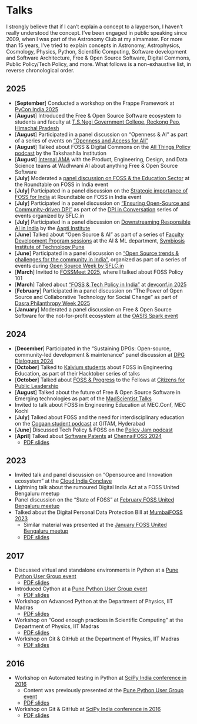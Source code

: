 # Talks

I strongly believe that if I can't explain a concept to a layperson, I haven't really understood
the concept. I've been engaged in public speaking since 2009, when I was part of
the Astronomy Club at my almamater. For more than 15 years, I've tried to explain concepts in
Astronomy, Astrophysics, Cosmology, Physics, Python, Scientific Computing, Software development and
Software Architecture, Free & Open Source Software, Digital Commons, Public Policy/Tech Policy,
and more. What follows is a non-exhaustive list, in reverse chronological order.

## 2025

* [**September**] Conducted a workshop on the Frappe Framework at
  [PyCon India 2025](https://web.archive.org/web/20251002055657/https://in.pycon.org/2025/program/schedule/)
* [**August**] Introduced the Free & Open Source Software ecosystem to students and faculty at
  [T.S.Negi Government College, Reckong Peo, Himachal Pradesh](https://tsnegigcreckongpeo.ac.in/)
* [**August**] Participated in a panel discussion on "Openness & AI" as part of a series of events on
  ["Openness and Access for All"](https://web.archive.org/web/20251002083813/https://openuk.uk/indianaisummit/ai-openness-and-access-for-all-hyderabad/)
* [**August**] Talked about FOSS & Digital Commons on the [All Things Policy podcast](https://www.youtube.com/watch?v=RZ52KLRkRZw)
  by the Takshashila Institution
* [**August**] [Internal AMA](https://web.archive.org/web/20251002075313/https://www.linkedin.com/feed/update/urn:li:activity:7360905447198920704)
  with the Product, Engineering, Design, and Data Science teams at Wadhwani AI about anything
  Free & Open Source Software
* [**July**] Moderated a [panel discussion on FOSS & the Education Sector](https://www.youtube.com/live/JvOYVxG3QpQ?si=7OlQpJ9E8z92PBLm)
  at the Roundtable on FOSS in India event
* [**July**] Participated in a panel discussion on the [Strategic importance of FOSS for India](https://www.youtube.com/live/qWKQC_LONUk?si=oH4tdARg4V2ECDIj)
  at Roundtable on FOSS in India event
* [**July**] Participated in a panel discussion on ["Ensuring Open-Source and Community-driven DPI"](https://www.youtube.com/live/McSw4VxCunk?si=u67wWPgd6eiOOAlY)
  as part of the [DPI in Conversation](https://sflc.in/sflc-in-hosted-a-week-long-event-dpi-in-conversation/) series of events organized by SFLC.in
* [**July**] Participated in a panel discussion on [Downstreaming Responsible AI in India](https://web.archive.org/web/20251002084429/https://www.linkedin.com/feed/update/urn:li:activity:7349346840024150016/)
  by the [Aapti Institute](https://aapti.in/)
* [**June**] Talked about "Open Source & AI" as part of a series of [Faculty Development Program sessions](https://web.archive.org/web/20251002075623/https://www.linkedin.com/posts/department-of-ai-and-machine-learning-sit-pune-a536bb25a_fdp2025-ai-machinelearning-activity-7345752355474178050-mVXo?rcm=ACoAAB8YHRAB9Patil0OJ7nyxUjnMGSLA4Fd1gM)
  at the AI & ML department, [Symbiosis Institute of Technology Pune]()
* [**June**] Participated in a panel discussion on ["Open Source trends & challenges for the community in India"](https://www.youtube.com/live/NnbaLSf6qNE?si=M0nqwpq3e9Ad0jtK),
  organized as part of a series of events during [Open Source Week by SFLC.in](https://form.sflc.in/open-source-week-2025/)
* [**March**] Invited to [FOSSMeet 2025](https://web.archive.org/web/20250410033103mp_/https://www.fossmeet.net/), where I talked about FOSS Policy 101
* [**March**] Talked about ["FOSS & Tech Policy in India"](https://www.youtube.com/watch?v=B49J5rgOm9k) at [devconf.in 2025](https://web.archive.org/web/20250221074034/https://www.devconf.info/in/)
* [**February**] Participated in a panel discussion on "The Power of Open Source and Collaborative Technology for Social Change"
  as part of [Dasra Philanthropy Week 2025](https://web.archive.org/web/20251002074622/https://dasraphilanthropyweek.org/25th-february/)
* [**January**] Moderated a panel discussion on Free & Open Source Software for the not-for-profit ecosystem
  at the [OASIS Spark event](https://web.archive.org/web/20251002074131/https://www.oasishq.org/events)

## 2024

* [**December**] Participated in the "Sustaining DPGs: Open-source, community-led development & maintenance"
  panel discussion at [DPG Dialogues 2024](https://web.archive.org/web/20251002064305/https://codeforgovtech.in/dpg-dialogues/)
* [**October**] Talked to [Kalvium students](https://www.linkedin.com/feed/update/urn:li:activity:7251978925608722433/)
  about FOSS in Engineering Education, as part of their Hacktober series of talks
* [**October**] Talked about [FOSS & Progress](https://web.archive.org/web/20241104125228/https://www.linkedin.com/posts/cplfellows_opensource-foss-citizensforpublicleadership-activity-7255985563978117120-bs6P)
  to the Fellows at [Citizens for Public Leadership](https://cplindia.org/)
* [**August**] Talked about the future of Free & Open Source Software in Emerging technologies
  as part of the [MadScientist Talks](https://luma.com/8equnma6)
* Invited to talk about FOSS in Engineering Education at MEC.Conf, MEC Kochi
* [**July**] Talked about FOSS and the need for interdisciplinary education on the [Cogaan student podcast](https://youtu.be/noMPtyNr1lE?si=laRWynAVTTOP5oVj)
  at GITAM, Hyderabad
* [**June**] Discussed Tech Policy & FOSS on the [Policy Jam podcast](https://youtu.be/w0rBAUFxoZw?si=SWkPYthIP2bHH0eH)
* [**April**] Talked about [Software Patents](https://www.youtube.com/watch?v=6Xfj6NyKSgE) at [ChennaiFOSS 2024](https://indiafoss.net/Chennai/2024)
  + [PDF slides](https://github.com/rahulporuri/talks/blob/4cf9f114648747c984ab5aa1c5e890c1cd240ac5/software_patents_chennaifoss_2024.pdf)

## 2023

* Invited talk and panel discussion on "Opensource and Innovation ecosystem" at the
  [Cloud India Conclave](https://web.archive.org/web/20231206015443/https://ccgrid2023.iisc.ac.in/cloud-india-conclave/)
* Lightning talk about the rumoured Digital India Act at a FOSS United Bengaluru meetup
* Panel discussion on the "State of FOSS" at [February FOSS United Bengaluru meetup](https://forum.fossunited.org/t/bengaluru-foss-february-2023-meetup/1740)
* Talked about the Digital Personal Data Protection Bill at [MumbaiFOSS 2023](https://indiafoss.net/Mumbai/2023)
  + Similar material was presented at the [January FOSS United Bengaluru meetup](https://forum.fossunited.org/t/bengaluru-foss-january-2023-meetup/1688)
  + [PDF slides](https://github.com/rahulporuri/talks/blob/ef75854905ec46eb78ddde8876b0712e2b5643a9/annotated_dpdpb.pdf)

## 2017

* Discussed virtual and standalone environments in Python at a [Pune Python User Group event](https://web.archive.org/web/20251002070200/https://www.meetup.com/PythonPune/events/239079298/)
  + [PDF slides](https://github.com/rahulporuri/talks/blob/ef75854905ec46eb78ddde8876b0712e2b5643a9/virtualenvs_runtimes.pdf)
* Introduced Cython at a [Pune Python User Group event](https://web.archive.org/web/20251002065818/https://www.meetup.com/PythonPune/events/237391358/)
  + [PDF slides](https://github.com/rahulporuri/talks/blob/ef75854905ec46eb78ddde8876b0712e2b5643a9/cython.pdf)
* Workshop on Advanced Python at the Department of Physics, IIT Madras
  + [PDF slides](https://github.com/rahulporuri/talks/blob/ef75854905ec46eb78ddde8876b0712e2b5643a9/advanced_python.pdf)
* Workshop on "Good enough practices in Scientific Computing" at the Department of Physics, IIT Madras
  + [PDF slides](https://github.com/rahulporuri/talks/blob/ef75854905ec46eb78ddde8876b0712e2b5643a9/software_carpentry.pdf)
* Workshop on Git & GitHub at the Department of Physics, IIT Madras
  + [PDF slides](https://github.com/rahulporuri/talks/blob/ef75854905ec46eb78ddde8876b0712e2b5643a9/git_and_github.pdf)

## 2016

* Workshop on Automated testing in Python at [SciPy India conference in 2016](https://web.archive.org/web/20170109162002/http://scipy.in/2016#expand)
  + Content was previously presented at the [Pune Python User Group event](https://web.archive.org/web/20251002063855/https://www.meetup.com/pythonpune/events/235899602/)
  + [PDF slides](https://github.com/rahulporuri/talks/blob/ef75854905ec46eb78ddde8876b0712e2b5643a9/testing.pdf)
* Workshop on Git & GitHub at [SciPy India conference in 2016](https://web.archive.org/web/20170109162002/http://scipy.in/2016#expand)
  + [PDF slides](https://github.com/rahulporuri/talks/blob/ef75854905ec46eb78ddde8876b0712e2b5643a9/git_and_github.pdf)

